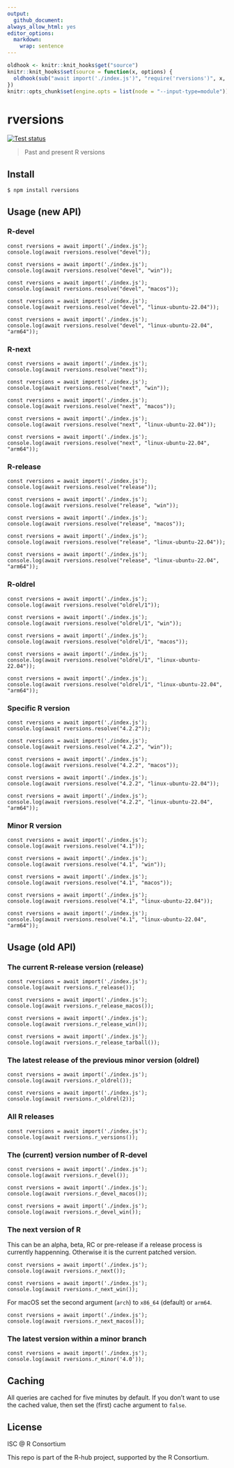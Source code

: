 ```yaml
---
output:
  github_document:
always_allow_html: yes
editor_options:
  markdown:
    wrap: sentence
---
```


```r
oldhook <- knitr::knit_hooks$get("source")
knitr::knit_hooks$set(source = function(x, options) {
  oldhook(sub("await import('./index.js')", "require('rversions')", x, fixed = TRUE), options)
})
knitr::opts_chunk$set(engine.opts = list(node = "--input-type=module"))
```

# rversions

[![Test status](https://github.com/r-hub/node-rversions/actions/workflows/main.yml/badge.svg)](https://github.com/r-hub/node-rversions/actions)

> Past and present R versions

## Install

```
$ npm install rversions
```

## Usage (new API)

### R-devel

```node
const rversions = await import('./index.js');
console.log(await rversions.resolve("devel"));
```

```node
const rversions = await import('./index.js');
console.log(await rversions.resolve("devel", "win"));
```

```node
const rversions = await import('./index.js');
console.log(await rversions.resolve("devel", "macos"));
```

```node
const rversions = await import('./index.js');
console.log(await rversions.resolve("devel", "linux-ubuntu-22.04"));
```

```node
const rversions = await import('./index.js');
console.log(await rversions.resolve("devel", "linux-ubuntu-22.04", "arm64"));
```

### R-next

```node
const rversions = await import('./index.js');
console.log(await rversions.resolve("next"));
```

```node
const rversions = await import('./index.js');
console.log(await rversions.resolve("next", "win"));
```

```node
const rversions = await import('./index.js');
console.log(await rversions.resolve("next", "macos"));
```

```node
const rversions = await import('./index.js');
console.log(await rversions.resolve("next", "linux-ubuntu-22.04"));
```

```node
const rversions = await import('./index.js');
console.log(await rversions.resolve("next", "linux-ubuntu-22.04", "arm64"));
```

### R-release

```node
const rversions = await import('./index.js');
console.log(await rversions.resolve("release"));
```

```node
const rversions = await import('./index.js');
console.log(await rversions.resolve("release", "win"));
```

```node
const rversions = await import('./index.js');
console.log(await rversions.resolve("release", "macos"));
```

```node
const rversions = await import('./index.js');
console.log(await rversions.resolve("release", "linux-ubuntu-22.04"));
```

```node
const rversions = await import('./index.js');
console.log(await rversions.resolve("release", "linux-ubuntu-22.04", "arm64"));
```

### R-oldrel

```node
const rversions = await import('./index.js');
console.log(await rversions.resolve("oldrel/1"));
```

```node
const rversions = await import('./index.js');
console.log(await rversions.resolve("oldrel/1", "win"));
```

```node
const rversions = await import('./index.js');
console.log(await rversions.resolve("oldrel/1", "macos"));
```

```node
const rversions = await import('./index.js');
console.log(await rversions.resolve("oldrel/1", "linux-ubuntu-22.04"));
```

```node
const rversions = await import('./index.js');
console.log(await rversions.resolve("oldrel/1", "linux-ubuntu-22.04", "arm64"));
```

### Specific R version

```node
const rversions = await import('./index.js');
console.log(await rversions.resolve("4.2.2"));
```

```node
const rversions = await import('./index.js');
console.log(await rversions.resolve("4.2.2", "win"));
```

```node
const rversions = await import('./index.js');
console.log(await rversions.resolve("4.2.2", "macos"));
```

```node
const rversions = await import('./index.js');
console.log(await rversions.resolve("4.2.2", "linux-ubuntu-22.04"));
```

```node
const rversions = await import('./index.js');
console.log(await rversions.resolve("4.2.2", "linux-ubuntu-22.04", "arm64"));
```

### Minor R version

```node
const rversions = await import('./index.js');
console.log(await rversions.resolve("4.1"));
```

```node
const rversions = await import('./index.js');
console.log(await rversions.resolve("4.1", "win"));
```

```node
const rversions = await import('./index.js');
console.log(await rversions.resolve("4.1", "macos"));
```

```node
const rversions = await import('./index.js');
console.log(await rversions.resolve("4.1", "linux-ubuntu-22.04"));
```

```node
const rversions = await import('./index.js');
console.log(await rversions.resolve("4.1", "linux-ubuntu-22.04", "arm64"));
```

## Usage (old API)

### The current R-release version (release)

```node
const rversions = await import('./index.js');
console.log(await rversions.r_release());
```

```node
const rversions = await import('./index.js');
console.log(await rversions.r_release_macos());
```

```node
const rversions = await import('./index.js');
console.log(await rversions.r_release_win());
```

```node
const rversions = await import('./index.js');
console.log(await rversions.r_release_tarball());
```

### The latest release of the previous minor version (oldrel)

```node
const rversions = await import('./index.js');
console.log(await rversions.r_oldrel());
```

```node
const rversions = await import('./index.js');
console.log(await rversions.r_oldrel(2));
```

### All R releases

```node
const rversions = await import('./index.js');
console.log(await rversions.r_versions());
```

### The (current) version number of R-devel

```node
const rversions = await import('./index.js');
console.log(await rversions.r_devel());
```

```node
const rversions = await import('./index.js');
console.log(await rversions.r_devel_macos());
```

```node
const rversions = await import('./index.js');
console.log(await rversions.r_devel_win());
```

### The next version of R

This can be an alpha, beta, RC or pre-release if a release process is
currently happenning. Otherwise it is the current patched version.

```node
const rversions = await import('./index.js');
console.log(await rversions.r_next());
```

```node
const rversions = await import('./index.js');
console.log(await rversions.r_next_win());
```

For macOS set the second argument (`arch`) to `x86_64` (default) or `arm64`.

```node
const rversions = await import('./index.js');
console.log(await rversions.r_next_macos());
```

### The latest version within a minor branch

```node
const rversions = await import('./index.js');
console.log(await rversions.r_minor('4.0'));
```

## Caching

All queries are cached for five minutes by default. If you don't want to
use the cached value, then set the (first) cache argument to `false`.

## License

ISC @ R Consortium

This repo is part of the R-hub project, supported by
the R Consortium.
